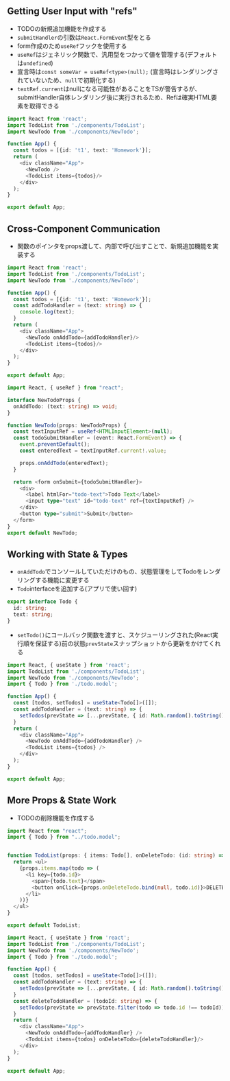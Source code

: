 ## Getting User Input with "refs"
- TODOの新規追加機能を作成する
- `submitHandler`の引数は`React.FormEvent`型をとる
- form作成のため`useRef`フックを使用する
- `useRef`はジェネリック関数で、汎用型をつかって値を管理する(デフォルトは`undefined`)
- 宣言時は`const someVar = useRef<type>(null);` (宣言時はレンダリングされていないため、`null`で初期化する)
- `textRef.current`はnullになる可能性があることをTSが警告するが、submitHandler自体レンダリング後に実行されるため、Refは確実HTML要素を取得できる

```ts filename="components/NewTodo.tsx"
import React from 'react';
import TodoList from './components/TodoList';
import NewTodo from './components/NewTodo';

function App() {
  const todos = [{id: 't1', text: 'Homework'}];
  return (
    <div className="App">
      <NewTodo />
      <TodoList items={todos}/>
    </div>
  );
}

export default App;

```

## Cross-Component Communication
- 関数のポインタをprops渡して、内部で呼び出すことで、新規追加機能を実装する
```ts filename="App.tsx"
import React from 'react';
import TodoList from './components/TodoList';
import NewTodo from './components/NewTodo';

function App() {
  const todos = [{id: 't1', text: 'Homework'}];
  const addTodoHandler = (text: string) => {
    console.log(text);
  }
  return (
    <div className="App">
      <NewTodo onAddTodo={addTodoHandler}/>
      <TodoList items={todos}/>
    </div>
  );
}

export default App;
```

```ts filename="NewTodo.tsx"
import React, { useRef } from "react";

interface NewTodoProps {
  onAddTodo: (text: string) => void;
}

function NewTodo(props: NewTodoProps) {
  const textInputRef = useRef<HTMLInputElement>(null);
  const todoSubmitHandler = (event: React.FormEvent) => {
    event.preventDefault();
    const enteredText = textInputRef.current!.value;

    props.onAddTodo(enteredText);
  }

  return <form onSubmit={todoSubmitHandler}>
    <div>
      <label htmlFor="todo-text">Todo Text</label>
      <input type="text" id="todo-text" ref={textInputRef} />
    </div>
    <button type="submit">Submit</button>
  </form>
}
export default NewTodo;
```

## Working with State & Types
- `onAddTodo`でコンソールしていただけのもの、状態管理をしてTodoをレンダリングする機能に変更する
- `Todo`interfaceを追加する(アプリで使い回す)
```ts filename="todo.model.ts"
export interface Todo {
  id: string;
  text: string;
}
```

- `setTodo()`にコールバック関数を渡すと、スケジューリングされた(React実行順を保証する)前の状態`prevState`スナップショットから更新をかけてくれる
```ts filename="App.tsx"
import React, { useState } from 'react';
import TodoList from './components/TodoList';
import NewTodo from './components/NewTodo';
import { Todo } from './todo.model';

function App() {
  const [todos, setTodos] = useState<Todo[]>([]);
  const addTodoHandler = (text: string) => {
    setTodos(prevState => [...prevState, { id: Math.random().toString(), text: text }]);
  }
  return (
    <div className="App">
      <NewTodo onAddTodo={addTodoHandler} />
      <TodoList items={todos} />
    </div>
  );
}

export default App;

```


## More Props & State Work
- TODOの削除機能を作成する

```ts filename="TodoList.tsx"
import React from "react";
import { Todo } from "../todo.model";


function TodoList(props: { items: Todo[], onDeleteTodo: (id: string) => void }) {
  return <ul>
    {props.items.map(todo => (
      <li key={todo.id}>
        <span>{todo.text}</span>
        <button onClick={props.onDeleteTodo.bind(null, todo.id)}>DELETE</button>
      </li>
    ))}
  </ul>
}

export default TodoList;
```

```ts filename="App.tsx"
import React, { useState } from 'react';
import TodoList from './components/TodoList';
import NewTodo from './components/NewTodo';
import { Todo } from './todo.model';

function App() {
  const [todos, setTodos] = useState<Todo[]>([]);
  const addTodoHandler = (text: string) => {
    setTodos(prevState => [...prevState, { id: Math.random().toString(), text: text }]);
  }
  const deleteTodoHandler = (todoId: string) => {
    setTodos(prevState => prevState.filter(todo => todo.id !== todoId));
  }
  return (
    <div className="App">
      <NewTodo onAddTodo={addTodoHandler} />
      <TodoList items={todos} onDeleteTodo={deleteTodoHandler}/>
    </div>
  );
}

export default App;
```